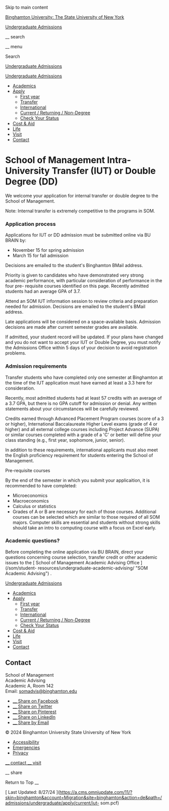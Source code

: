 Skip to main content

[ Binghamton University: The State University of New York
](https://www.binghamton.edu/)

[ Undergraduate Admissions ](/admissions/undergraduate)

__ search

__ menu

Search

[ Undergraduate Admissions ](/admissions/undergraduate)

[ Undergraduate Admissions ](/admissions/undergraduate)

  * [ Academics ](/admissions/undergraduate/academics/)
  * [ Apply ](/admissions/undergraduate/apply/)
    * [ First year ](/admissions/undergraduate/apply/freshman/)
    * [ Transfer ](/admissions/undergraduate/apply/transfer/)
    * [ International ](/admissions/undergraduate/apply/international/)
    * [ Current / Returning / Non-Degree ](/admissions/undergraduate/apply/current/)
    * [ Check Your Status ](/admissions/undergraduate/apply/status.html)
  * [ Cost & Aid ](/admissions/undergraduate/cost/)
  * [ Life ](/admissions/undergraduate/life/)
  * [ Visit ](/admissions/undergraduate/visit/)
  * [ Contact ](/admissions/undergraduate/contact/)

#  School of Management Intra-University Transfer (IUT) or Double Degree (DD)

We welcome your application for internal transfer or double degree to the
School of Management.

Note: Internal transfer is extremely competitive to the programs in SOM.

###  Application process

Applications for IUT or DD admission must be submitted online via BU BRAIN by:

  * November 15 for spring admission 
  * March 15 for fall admission 

Decisions are emailed to the student's Binghamton BMail address.

Priority is given to candidates who have demonstrated very strong academic
performance, with particular consideration of performance in the four pre-
requisite courses identified on this page. Recently admitted students had an
average GPA of 3.7.

Attend an SOM IUT information session to review criteria and preparation
needed for admission. Decisions are emailed to the student's BMail address.

Late applications will be considered on a space-available basis. Admission
decisions are made after current semester grades are available.

If admitted, your student record will be updated. If your plans have changed
and you do not want to accept your IUT or Double Degree, you must notify the
Admissions Office within 5 days of your decision to avoid registration
problems.

###  Admission requirements

Transfer students who have completed only one semester at Binghamton at the
time of the IUT application must have earned at least a 3.3 here for
consideration.

Recently, most admitted students had at least 57 credits with an average of a
3.7 GPA, but there is no GPA cutoff for admission or denial. Any written
statements about your circumstances will be carefully reviewed.

Credits earned through Advanced Placement Program courses (score of a 3 or
higher), International Baccalaureate Higher Level exams (grade of 4 or higher)
and all external college courses including Project Advance (SUPA) or similar
courses completed with a grade of a 'C' or better will define your class
standing (e.g., first year, sophomore, junior, senior).  
  
In addition to these requirements, international applicants must also meet the
English proficiency requirement for students entering the School of
Management.

Pre-requisite courses

By the end of the semester in which you submit your applicaition, it is
recommended to have completed:

  * Microeconomics 
  * Macroeconomics 
  * Calculus or statistics 
  * Grades of A or B are necessary for each of those courses. Additional courses can be selected which are similar to those required of all SOM majors. Computer skills are essential and students without strong skills should take an intro to computing course with a focus on Excel early. 

###  Academic questions?

Before completing the online application via BU BRAIN, direct your questions
concerning course selection, transfer credit or other academic issues to the [
School of Management Academic Advising Office ](/som/student-
resources/undergraduate-academic-advising/ "SOM Academic Advising") .

[ Undergraduate Admissions ](/admissions/undergraduate)

  * [ Academics ](/admissions/undergraduate/academics/)
  * [ Apply ](/admissions/undergraduate/apply/)
    * [ First year ](/admissions/undergraduate/apply/freshman/)
    * [ Transfer ](/admissions/undergraduate/apply/transfer/)
    * [ International ](/admissions/undergraduate/apply/international/)
    * [ Current / Returning / Non-Degree ](/admissions/undergraduate/apply/current/)
    * [ Check Your Status ](/admissions/undergraduate/apply/status.html)
  * [ Cost & Aid ](/admissions/undergraduate/cost/)
  * [ Life ](/admissions/undergraduate/life/)
  * [ Visit ](/admissions/undergraduate/visit/)
  * [ Contact ](/admissions/undergraduate/contact/)

##  Contact

School of Management  
Academic Advising  
Academic A, Room 142  
Email: [ somadvis@binghamton.edu
](mailto:somadvis@binghamton.edu?subject=IUT%2FDD%20inquiry)

  
  

  * [ __ Share on Facebook  ](https://www.facebook.com/sharer/sharer.php?u=https%3A%2F%2Fwww.binghamton.edu%2Fadmissions%2Fundergraduate%2Fapply%2Fcurrent%2Fiut-som.html)
  * [ __ Share on Twitter  ](https://twitter.com/intent/tweet?url=https%3A%2F%2Fwww.binghamton.edu%2Fadmissions%2Fundergraduate%2Fapply%2Fcurrent%2Fiut-som.html&text=School+of+Management+Intra-University+Transfer+%28IUT%29+or+Double+Degree+%28DD%29+%7C+Undergraduate%0AAdmissions+%7C+Binghamton+University)
  * [ __ Share on Pinterest  ](https://www.pinterest.com/pin/create/button/?url=https%3A%2F%2Fwww.binghamton.edu%2Fadmissions%2Fundergraduate%2Fapply%2Fcurrent%2Fiut-som.html&description=Information+for+current+Binghamton+University+students+applying+to+transfer+into+the%0ASchool+of+Management+or+earn+a+double+degree&media=https%3A%2F%2Fwww.binghamton.edu%2Fadmissions%2Fimg%2Fhi-res%2F20130926_stuwalkhqstock067_fjg.jpg)
  * [ __ Share on LinkedIn  ](https://www.linkedin.com/shareArticle?url=https%3A%2F%2Fwww.binghamton.edu%2Fadmissions%2Fundergraduate%2Fapply%2Fcurrent%2Fiut-som.html&mini=true)
  * [ __ Share by Email  ](mailto:?subject=School%20of%20Management%20Intra-University%20Transfer%20%28IUT%29%20or%20Double%20Degree%20%28DD%29%20%7C%20Undergraduate%0AAdmissions%20%7C%20Binghamton%20University&body=https://www.binghamton.edu/admissions/undergraduate/apply/current/iut-som.html)

© 2024 Binghamton University  State University of New York

  * [ Accessibility ](/accessibility/)
  * [ Emergencies ](/alert/)
  * [ Privacy ](/privacy/)

[ __ contact  ](https://www.binghamton.edu/admissions/undergraduate/contact/)
[ __ visit  ](https://www.binghamton.edu/admissions/undergraduate/visit/)

__ share

Return to Top  __

[ Last Updated: 8/27/24
](https://a.cms.omniupdate.com/11/?skin=binghamton&account=Migration&site=binghamton&action=de&path=/admissions/undergraduate/apply/current/iut-
som.pcf)

